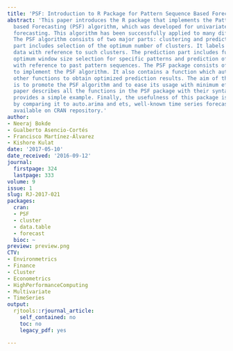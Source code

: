 ```yaml
---
title: 'PSF: Introduction to R Package for Pattern Sequence Based Forecasting Algorithm'
abstract: 'This paper introduces the R package that implements the Pattern Sequence
  based Forecasting (PSF) algorithm, which was developed for univariate time series
  forecasting. This algorithm has been successfully applied to many different fields.
  The PSF algorithm consists of two major parts: clustering and prediction. The clustering
  part includes selection of the optimum number of clusters. It labels time series
  data with reference to such clusters. The prediction part includes functions like
  optimum window size selection for specific patterns and prediction of future values
  with reference to past pattern sequences. The PSF package consists of various functions
  to implement the PSF algorithm. It also contains a function which automates all
  other functions to obtain optimized prediction results. The aim of this package
  is to promote the PSF algorithm and to ease its usage with minimum efforts. This
  paper describes all the functions in the PSF package with their syntax. It also
  provides a simple example. Finally, the usefulness of this package is discussed
  by comparing it to auto.arima and ets, well-known time series forecasting functions
  available on CRAN repository.'
author:
- Neeraj Bokde
- Gualberto Asencio-Cortés
- Francisco Martínez-Álvarez
- Kishore Kulat
date: '2017-05-10'
date_received: '2016-09-12'
journal:
  firstpage: 324
  lastpage: 333
volume: 9
issue: 1
slug: RJ-2017-021
packages:
  cran:
  - PSF
  - cluster
  - data.table
  - forecast
  bioc: ~
preview: preview.png
CTV:
- Environmetrics
- Finance
- Cluster
- Econometrics
- HighPerformanceComputing
- Multivariate
- TimeSeries
output:
  rjtools::rjournal_article:
    self_contained: no
    toc: no
    legacy_pdf: yes

---
```

